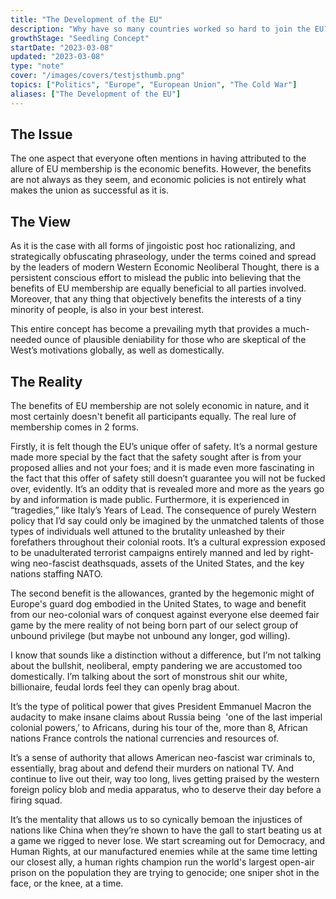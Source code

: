 ```yaml
---
title: "The Development of the EU"
description: "Why have so many countries worked so hard to join the EU? What are the benefits of membership?"
growthStage: "Seedling Concept"
startDate: "2023-03-08"
updated: "2023-03-08"
type: "note"
cover: "/images/covers/testjsthumb.png"
topics: ["Politics", "Europe", "European Union", "The Cold War"]
aliases: ["The Development of the EU"]
---
```



<h2 >The Issue</h2 >
<IntroParagraph >
		The one aspect that everyone often mentions in having attributed to the allure of EU membership is the economic benefits. However, the benefits are not always as they seem, and economic policies is
		not entirely what makes the union as successful as it is.
</IntroParagraph >

<h2 >The View</h2 >
As it is the case with all forms of jingoistic post hoc rationalizing, and strategically obfuscating phraseology, under the terms coined and spread by the leaders of modern Western Economic Neoliberal Thought, there is a persistent conscious effort to mislead the public into believing that the benefits of EU membership are equally beneficial to all parties involved. Moreover, that any thing that objectively benefits the interests of a tiny minority of people, is also in your best interest.

This entire concept has become a prevailing myth that provides a much-needed ounce of plausible deniability for those who are skeptical of the West’s motivations globally, as well as domestically.


<h2 >The Reality</h2 >
The benefits of EU membership are not solely economic in nature, and it most certainly doesn't benefit all participants equally. The real lure of membership comes in 2 forms.

Firstly, it is felt though the EU’s unique offer of safety. It’s a normal gesture made more special by the fact that the safety sought after is from your proposed allies and not your foes; and it is made even more fascinating in the fact that this offer of safety still doesn’t guarantee you will not be fucked over, evidently. It’s an oddity that is revealed more and more as the years go by and information is made public. Furthermore, it is experienced in “tragedies,” like Italy’s Years of Lead. The consequence of purely Western policy that I’d say could only be imagined by the unmatched talents of those types of individuals well attuned to the brutality unleashed by their forefathers throughout their colonial roots. It’s a cultural expression exposed to be unadulterated terrorist campaigns entirely manned and led by right-wing neo-fascist deathsquads, assets of the United States, and the key nations staffing NATO.

The second benefit is the allowances, granted by the hegemonic might of Europe's guard dog embodied in the United States, to wage and benefit from our neo-colonial wars of conquest against everyone else deemed fair game by the mere reality of not being born part of our select group of unbound privilege (but maybe not unbound any longer, god willing).

I know that sounds like a distinction without a difference, but I’m not talking about the bullshit, neoliberal, empty pandering we are accustomed too domestically. I’m talking about the sort of monstrous shit our white, billionaire, feudal lords feel they can openly brag about.

It’s the type of political power that gives President Emmanuel Macron the audacity to make insane claims about Russia being  'one of the last imperial colonial powers,’ to Africans, during his tour of the, more than 8, African nations France controls the national currencies and resources of.

It’s a sense of authority that allows American neo-fascist war criminals to, essentially, brag about and defend their murders on national TV. And continue to live out their, way too long, lives getting praised by the western foreign policy blob and media apparatus, who to deserve their day before a firing squad.

It’s the mentality that allows us to so cynically bemoan the injustices of nations like China when they’re shown to have the gall to start beating us at a game we rigged to never lose. We start screaming out for Democracy, and Human Rights, at our manufactured enemies while at the same time letting our closest ally, a human rights champion run the world's largest open-air prison on the population they are trying to genocide; one sniper shot in the face, or the knee, at a time.

<InDevelopment />
